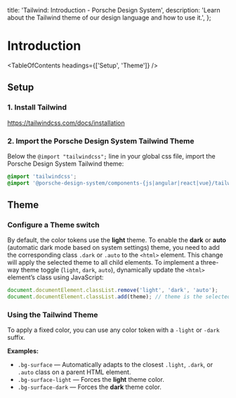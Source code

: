 
  title: 'Tailwind: Introduction - Porsche Design System',
  description: 'Learn about the Tailwind theme of our design language and how to use it.',
};

# Introduction

<TableOfContents headings={['Setup', 'Theme']} />

## Setup

### 1. Install Tailwind

https://tailwindcss.com/docs/installation

### 2. Import the Porsche Design System Tailwind Theme

Below the `@import "tailwindcss";` line in your global css file, import the Porsche Design System Tailwind theme:

```css
@import 'tailwindcss';
@import '@porsche-design-system/components-{js|angular|react|vue}/tailwind/theme.css';
```

## Theme

### Configure a Theme switch

By default, the color tokens use the **light** theme. To enable the **dark** or **auto** (automatic dark mode based on
system settings) theme, you need to add the corresponding class `.dark` or `.auto` to the `<html>` element. This change
will apply the selected theme to all child elements. To implement a three-way theme toggle (`light`, `dark`, `auto`),
dynamically update the `<html>` element’s class using JavaScript:

```javascript
document.documentElement.classList.remove('light', 'dark', 'auto');
document.documentElement.classList.add(theme); // theme is the selected theme here ('light', 'dark' or 'auto')
```

### Using the Tailwind Theme

To apply a fixed color, you can use any color token with a `-light` or `-dark` suffix.

**Examples:**

- `.bg-surface` — Automatically adapts to the closest `.light`, `.dark`, or `.auto` class on a parent HTML element.
- `.bg-surface-light` — Forces the **light** theme color.
- `.bg-surface-dark` — Forces the **dark** theme color.
